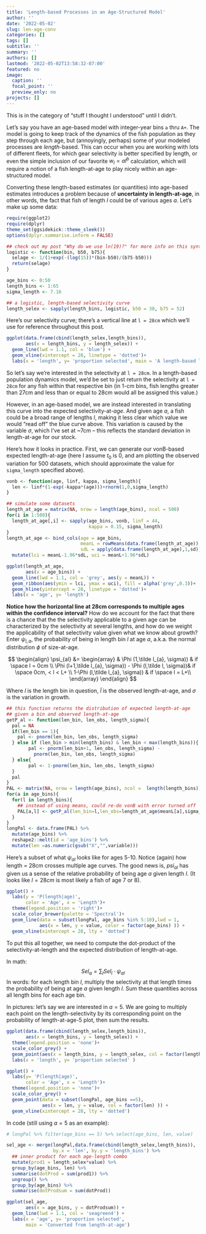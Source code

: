 ```yaml
---
title: 'Length-based Processes in an Age-Structured Model'
author: ''
date: '2022-05-02'
slug: len-age-conv
categories: []
tags: []
subtitle: ''
summary: ''
authors: []
lastmod: '2022-05-02T13:58:32-07:00'
featured: no
image:
  caption: ''
  focal_point: ''
  preview_only: no
projects: []
---
```


This is in the category of "stuff I thought I understood" until I didn't.

Let's say you have an age-based model with integer-year bins `a` thru `A+`. The model is going to keep track of the dynamics of the fish population as they step through each age, but (annoyingly, perhaps) some of your modeled processes are *length*-based. This can occur when you are working with lots of different fleets, for which gear selectivity is better specified by length, or even the simple inclusion of our favorite $w_{l} = a l^b$ calculation, which will require a notion of a fish length-at-age to play nicely within an age-structured model.

Converting these length-based estimates (or quantities) into age-based estimates introduces a problem because of **uncertainty in length-at-age**, in other words, the fact that fish of length $l$ could be of various ages $a$. Let's make up some data:

```r
require(ggplot2)
require(dplyr)
theme_set(ggsidekick::theme_sleek())
options(dplyr.summarise.inform = FALSE)
```

```r
## check out my post "Why do we use ln(19)?" for more info on this syntax:
logistic <- function(bin, b50, b75){
  selage <- 1/(1+exp(-(log(15))*(bin-b50)/(b75-b50)))
  return(selage)
} 

age_bins <- 0:50
length_bins <- 1:65
sigma_length <- 7.16

## a logistic, length-based selectivity curve
length_selex <- sapply(length_bins, logistic, b50 = 30, b75 = 52)

```
Here's our selectivity curve; there's a vertical line at `l = 28cm` which we'll use for reference throughout this post.
```r
ggplot(data.frame(cbind(length_selex,length_bins)),
       aes(x = length_bins, y = length_selex)) +
  geom_line(lwd = 1.1, col = 'blue') +
  geom_vline(xintercept = 28, linetype = 'dotted')+
  labs(x = 'length', y= 'proportion selected', main = 'A length-based logistic selectivity curve with L_50% = 30cm and L_75% = 52cm')
```
So let's say we're interested in the selectivity at `l = 28cm`. In a length-based population dynamics model, we'd be set to just return the selectivity at `l = 28cm` for any fish within that respective bin (in 1-cm bins, fish lengths greater than 27cm and less than or equal to 28cm would all be assigned this value.) 

However, in an age-based model, we are instead interested in translating this curve into the expected selectivity-at-*age*. And given age $a$, a fish could be a broad range of lengths $l$, making it less clear which value we would "read off" the blue curve above. This variation is caused by the variable $\sigma$, which I've set at ~7cm -- this reflects the standard deviation in length-at-age for our stock. 

Here's how it looks in practice. First, we can generate our vonB-based expected length-at-age (here I assume $t_0$ is 0, and am plotting the observed variation for 500 datasets, which should approximate the value for `sigma_length` specified above). 


```r
vonb <- function(age, linf, kappa, sigma_length){
  len <- linf*(1-exp(-kappa*(age)))+rnorm(1,0,sigma_length)
}

## simulate some datasets
length_at_age = matrix(NA, nrow = length(age_bins), ncol = 500)
for(i in 1:500){
  length_at_age[,i] <- sapply(age_bins, vonb, linf = 44,
                              kappa = 0.15, sigma_length)
}
length_at_age <- bind_cols(age = age_bins, 
                           meanL = rowMeans(data.frame(length_at_age)),
                           sdL = apply(data.frame(length_at_age),1,sd))%>%
  mutate(lci = meanL-1.96*sdL, uci = meanL+1.96*sdL)

ggplot(length_at_age,
       aes(x = age_bins)) +
  geom_line(lwd = 1.1, col = 'grey', aes(y = meanL)) +
  geom_ribbon(aes(ymin = lci, ymax = uci), fill = alpha('grey',0.3))+
  geom_hline(yintercept = 28, linetype = 'dotted')+
  labs(x = 'age', y= 'length')
```

**Notice how the horizontal line at 28cm corresponds to multiple ages within the confidence interval?** How do we account for the fact that there is a chance that the the selectivity applicable to a given age can be characterized by the selectivity at several lengths, and how do we weight the applicability of that selectivity value given what we know about growth? Enter $\psi_{l,a}$, the probability of being in length bin $l$ at age $a$, a.k.a. the normal distribution $\phi$ of size-at-age. 

$$
\begin{align}
\psi_{al} &= \begin{array} 
   & \Phi (1,\tilde l_{a}, \sigma)) & if \space l = 0cm \\
   \Phi (l+1,\tilde l_{a}, \sigma)) - \Phi (l,\tilde l, \sigma))& if \space 0cm, < l < L+ \\
   1-\Phi (l,\tilde l_{a}, \sigma)) & if \space l = L+\\
\end{array}
\end{align}
$$

Where $l$ is the length bin in question, $\tilde l$ is the observed length-at-age, and  $\sigma$ is the variation in growth.


```r
## this function returns the distribution of expected length-at-age 
## given a bin and observed length-at-age
getP_al <- function(len_bin, len_obs, length_sigma){
  pal = NA
  if(len_bin == 1){
    pal <- pnorm(len_bin, len_obs, length_sigma)
  } else if (len_bin > min(length_bins) & len_bin < max(length_bins)){
        pal <- pnorm(len_bin+1, len_obs, length_sigma) - 
          pnorm(len_bin, len_obs, length_sigma)
  } else{
        pal <- 1-pnorm(len_bin, len_obs, length_sigma)
  }
  pal
}
PAL <- matrix(NA, nrow = length(age_bins), ncol =  length(length_bins))
for(a in age_bins){
  for(l in length_bins){
    ## instead of using means, could re-do vonB with error turned off
    PAL[a,l] <- getP_al(len_bin=l,len_obs=length_at_age$meanL[a],sigma_length )
  }
}
longPal <- data.frame(PAL) %>%
  mutate(age_bins) %>%
  reshape2::melt(id = 'age_bins') %>% 
  mutate(len =as.numeric(gsub("X","",variable))) 
```
Here's a subset of what $\psi_{al}$ looks like for ages 5-10. Notice (again) how length = 28cm crosses multiple age curves. The good news is, $psi_{al}$ has given us a sense of the relative probability of being age $a$ given length $l$. (It looks like $l = 28cm$ is most likely a fish of age 7 or 8).

```r
ggplot() +
  labs(y = 'P(length|age)',  
       color = 'Age', x = 'Length')+
  theme(legend.position = 'right')+
  scale_color_brewer(palette = 'Spectral')+
  geom_line(data = subset(longPal, age_bins %in% 5:10),lwd = 1,
            aes(x = len, y = value, color = factor(age_bins) )) +
  geom_vline(xintercept = 28, lty = 'dotted')
```
To put this all together, we need to compute the dot-product of the selectivity-at-length and the expected distribution of length-at-age.

In math:
$$
Sel_a = \sum_l Sel_l \cdot \psi_{al}
$$
In words: for each length bin $l$, multiply the selectivity at that length times the probability of being at age $a$ given length $l$. Sum these quantities across all length bins for each age bin.

In pictures: let's say we are interested in $a = 5$. We are going to multiply each point on the length-selectivity by its corresponding point on the probability of length-at-age-5 plot, then sum the results. 
```r
ggplot(data.frame(cbind(length_selex,length_bins)),
       aes(x = length_bins, y = length_selex)) +
  theme(legend.position = 'none')+
  scale_color_grey() +
  geom_point(aes(x = length_bins, y = length_selex, col = factor(length_bins)))+ 
  labs(x = 'length', y= 'proportion selected' )

ggplot() +
  labs(y= 'P(length|age)',  
       color = 'Age', x = 'Length')+
  theme(legend.position = 'none')+
  scale_color_grey() + 
  geom_point(data = subset(longPal, age_bins ==5), 
             aes(x = len, y = value, col = factor(len) )) +
  geom_vline(xintercept = 28, lty = 'dotted')
```

In code (still using $a = 5$ as an example):
```r
# longPal %>% filter(age_bins == 5) %>% select(age_bins, len, value)

sel_age <- merge(longPal,data.frame(cbind(length_selex,length_bins)),
                 by.x = 'len', by.y = 'length_bins') %>%
  ## inner product for each age-length combo
  mutate(prod1 = length_selex*value) %>% 
  group_by(age_bins, len) %>%
  summarise(dotProd = sum(prod1)) %>%
  ungroup() %>%
  group_by(age_bins) %>%
  summarise(dotProdsum = sum(dotProd))

ggplot(sel_age,
       aes(x = age_bins, y = dotProdsum)) +
  geom_line(lwd = 1.1, col = 'seagreen4') +
  labs(x = 'age', y= 'proportion selected', 
       main = 'Converted from length-at-age')

```

